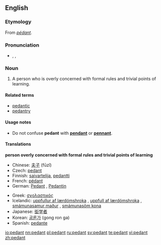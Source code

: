 {{see|pédant|Pedant}}
==English==

===Etymology===
From {{MF.}} ''[[pédant]]''.

===Pronunciation===
*{{AHD|pĕdʹənt}}, {{IPA|/ˈpɛdənt/}}, {{SAMPA|/"pEd@nt/}}

===Noun===
{{wikipedia}}
{{en-noun}}

# A person who is overly concerned with formal rules and trivial points of learning.

====Related terms====
*[[pedantic]]
*[[pedantry]]

====Usage notes====
*Do not confuse '''pedant''' with '''[[pendant]]''' or '''[[pennant]]'''.<!--no need to give the definitions here - that is what the links are for!-->

====Translations====
'''person overly concerned with formal rules and trivial points of learning'''
{{top2}}
*Chinese: [[夫子]] (fūzǐ)
*Czech: [[pedant#Czech|pedant]] {{m}}
*Finnish: [[saivartelija]], [[pedantti]]
*French: [[pédant]] {{m}}
*German: [[Pedant]] {{m}}, [[Pedantin]] {{f}}
{{mid2}}
*Greek: [[σχολαστικός]] {{m}}
*Icelandic: [[uppfullur af lærdómshroka]] {{m}}, [[uppfull af lærdómshroka]] {{f}}, [[smámunasamur maður]] {{m}}, [[smámunasöm kona]] {{f}}
*Japanese: [[衒学者]]
*Korean: [[공론가]] (gong ron ga)
*Spanish: [[pedante]] {{m}}
{{bottom}}

[[io:pedant]]
[[nn:pedant]]
[[pl:pedant]]
[[ru:pedant]]
[[sv:pedant]]
[[te:pedant]]
[[vi:pedant]]
[[zh:pedant]]